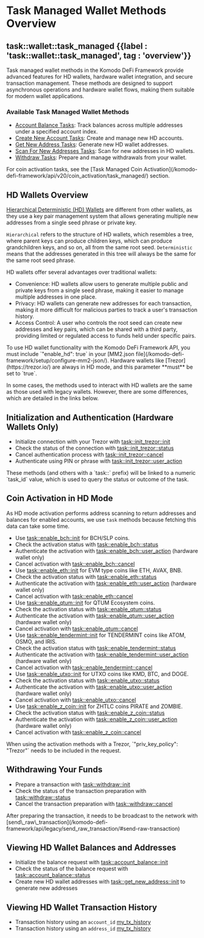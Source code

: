 
# Task Managed Wallet Methods Overview

## task::wallet::task\_managed {{label : 'task::wallet::task_managed', tag : 'overview'}}

Task managed wallet methods in the Komodo DeFi Framework provide advanced features for HD wallets, hardware wallet integration, and secure transaction management. These methods are designed to support asynchronous operations and hardware wallet flows, making them suitable for modern wallet applications.

### Available Task Managed Wallet Methods

*   [Account Balance Tasks](/komodo-defi-framework/api/v20/wallet/task_managed/account_balance/): Track balances across multiple addresses under a specified account index.
*   [Create New Account Tasks](/komodo-defi-framework/api/v20/wallet/task_managed/create_new_account/): Create and manage new HD accounts.
*   [Get New Address Tasks](/komodo-defi-framework/api/v20/wallet/task_managed/get_new_address/): Generate new HD wallet addresses.
*   [Scan For New Addresses Tasks](/komodo-defi-framework/api/v20/wallet/task_managed/scan_for_new_addresses/): Scan for new addresses in HD wallets.
*   [Withdraw Tasks](/komodo-defi-framework/api/v20/wallet/task_managed/withdraw/): Prepare and manage withdrawals from your wallet.

<Note>
  For coin activation tasks, see the [Task Managed Coin Activation](/komodo-defi-framework/api/v20/coin_activation/task_managed/) section.
</Note>

## HD Wallets Overview

[Hierarchical Deterministic (HD) Wallets](https://atomicdex.io/en/blog/hd-wallet/) are different from other wallets, as they use a key pair management system that allows generating multiple new addresses from a single seed phrase or private key.

`Hierarchical` refers to the structure of HD wallets, which resembles a tree, where parent keys can produce children keys, which can produce grandchildren keys, and so on, all from the same root seed.
`Deterministic` means that the addresses generated in this tree will always be the same for the same root seed phrase.

HD wallets offer several advantages over traditional wallets:

*   Convenience: HD wallets allow users to generate multiple public and private keys from a single seed phrase, making it easier to manage multiple addresses in one place.
*   Privacy: HD wallets can generate new addresses for each transaction, making it more difficult for malicious parties to track a user's transaction history.
*   Access Control: A user who controls the root seed can create new addresses and key pairs, which can be shared with a third party, providing limited or regulated access to funds held under specific pairs.

<Note type="info">
  To use HD wallet functionality with the Komodo DeFi Framework API, you must include `"enable_hd": true` in your [MM2.json file](/komodo-defi-framework/setup/configure-mm2-json/).
  Hardware wallets like [Trezor](https://trezor.io/) are always in HD mode, and this parameter **must** be set to `true`.
</Note>

In some cases, the methods used to interact with HD wallets are the same as those used with legacy wallets. However, there are some differences, which are detailed in the links below.

## Initialization and Authentication (Hardware Wallets Only)

*   Initialize connection with your Trezor with [task::init\_trezor::init](/komodo-defi-framework/api/v20/utils/task_init_trezor/init/)
*   Check the status of the connection with [task::init\_trezor::status](/komodo-defi-framework/api/v20/utils/task_init_trezor/status/)
*   Cancel authentication process with [task::init\_trezor::cancel](/komodo-defi-framework/api/v20/utils/task_init_trezor/cancel/)
*   Authenticate using PIN or phrase with [task::init\_trezor::user\_action](/komodo-defi-framework/api/v20/utils/task_init_trezor/user_action/)

<Note>
  These methods (and others with a `task::` prefix) will be linked to a numeric `task_id` value, which is used to query the status or outcome of the task.
</Note>

## Coin Activation in HD Mode

As HD mode activation performs address scanning to return addresses and balances for enabled accounts, we use `task` methods because fetching this data can take some time.

*   Use [task::enable\_bch::init](/komodo-defi-framework/api/v20/coin_activation/task_managed/enable_bch/init/#task-enable-bch-init) for BCH/SLP coins.
*   Check the activation status with [task::enable\_bch::status](/komodo-defi-framework/api/v20/coin_activation/task_managed/enable_bch/status/#task-enable-bch-status)
*   Authenticate the activation with [task::enable\_bch::user\_action](/komodo-defi-framework/api/v20/coin_activation/task_managed/enable_bch/user_action/#task-enable-bch-user-action) (hardware wallet only)
*   Cancel activation with [task::enable\_bch::cancel](/komodo-defi-framework/api/v20/coin_activation/task_managed/enable_bch/cancel/#task-enable-bch-cancel)
*   Use [task::enable\_eth::init](/komodo-defi-framework/api/v20/coin_activation/task_managed/enable_eth/#task-enable-eth-init) for EVM type coins like ETH, AVAX, BNB.
*   Check the activation status with [task::enable\_eth::status](/komodo-defi-framework/api/v20/coin_activation/task_managed/enable_eth/#task-enable-eth-status)
*   Authenticate the activation with [task::enable\_eth::user\_action](/komodo-defi-framework/api/v20/coin_activation/task_managed/enable_eth/#task-enable-eth-user-action) (hardware wallet only)
*   Cancel activation with [task::enable\_eth::cancel](/komodo-defi-framework/api/v20/coin_activation/task_managed/enable_eth/#task-enable-eth-cancel)
*   Use [task::enable\_qtum::init](/komodo-defi-framework/api/v20/coin_activation/task_managed/enable_qtum/init/#task-enable-qtum-init) for QTUM Ecosystem coins.
*   Check the activation status with [task::enable\_qtum::status](/komodo-defi-framework/api/v20/coin_activation/task_managed/enable_qtum/status/#task-enable-qtum-status)
*   Authenticate the activation with [task::enable\_qtum::user\_action](/komodo-defi-framework/api/v20/coin_activation/task_managed/enable_qtum/user_action/#task-enable-qtum-user-action) (hardware wallet only)
*   Cancel activation with [task::enable\_qtum::cancel](/komodo-defi-framework/api/v20/coin_activation/task_managed/enable_qtum/cancel/#task-enable-qtum-cancel)
*   Use [task::enable\_tendermint::init](/komodo-defi-framework/api/v20/coin_activation/task_managed/enable_tendermint/init/#task-enable-tendermint-init) for TENDERMINT coins like ATOM, OSMO, and IRIS.
*   Check the activation status with [task::enable\_tendermint::status](/komodo-defi-framework/api/v20/coin_activation/task_managed/enable_tendermint/status/#task-enable-tendermint-status)
*   Authenticate the activation with [task::enable\_tendermint::user\_action](/komodo-defi-framework/api/v20/coin_activation/task_managed/enable_tendermint/user_action/#task-enable-tendermint-user-action) (hardware wallet only)
*   Cancel activation with [task::enable\_tendermint::cancel](/komodo-defi-framework/api/v20/coin_activation/task_managed/enable_tendermint/cancel/#task-enable-tendermint-cancel)
*   Use [task::enable\_utxo::init](/komodo-defi-framework/api/v20/coin_activation/task_managed/enable_utxo/init/#task-enable-utxo-init) for UTXO coins like KMD, BTC, and DOGE.
*   Check the activation status with [task::enable\_utxo::status](/komodo-defi-framework/api/v20/coin_activation/task_managed/enable_utxo/status/#task-enable-utxo-status)
*   Authenticate the activation with [task::enable\_utxo::user\_action](/komodo-defi-framework/api/v20/coin_activation/task_managed/enable_utxo/user_action/#task-enable-utxo-user-action) (hardware wallet only)
*   Cancel activation with [task::enable\_utxo::cancel](/komodo-defi-framework/api/v20/coin_activation/task_managed/enable_utxo/cancel/#task-enable-utxo-cancel)
*   Use [task::enable\_z\_coin::init](/komodo-defi-framework/api/v20/coin_activation/task_managed/enable_z_coin/init/#task-enable-z-coin-init) for ZHTLC coins PIRATE and ZOMBIE.
*   Check the activation status with [task::enable\_z\_coin::status](/komodo-defi-framework/api/v20/coin_activation/task_managed/enable_z_coin/status/#task-enable-z-coin-status)
*   Authenticate the activation with [task::enable\_z\_coin::user\_action](/komodo-defi-framework/api/v20/coin_activation/task_managed/enable_z_coin/user_action/#task-enable-z-coin-user-action) (hardware wallet only)
*   Cancel activation with [task::enable\_z\_coin::cancel](/komodo-defi-framework/api/v20/coin_activation/task_managed/enable_z_coin/cancel/#task-enable-z-coin-cancel)

<Note>
  When using the activation methods with a Trezor, `"priv_key_policy": "Trezor"` needs to be included in the request.
</Note>

## Withdrawing Your Funds

*   Prepare a transaction with [task::withdraw::init](/komodo-defi-framework/api/v20/wallet/task_managed/withdraw/#task-withdraw-init)
*   Check the status of the transaction preparation with [task::withdraw::status](/komodo-defi-framework/api/v20/wallet/task_managed/withdraw/#task-withdraw-status)
*   Cancel the transaction preparation with [task::withdraw::cancel](/komodo-defi-framework/api/v20/wallet/task_managed/withdraw/#task-withdraw-cancel)

<Note>
  After preparing the transaction, it needs to be broadcast to the network with [send\_raw\_transaction](/komodo-defi-framework/api/legacy/send_raw_transaction/#send-raw-transaction)
</Note>

## Viewing HD Wallet Balances and Addresses

*   Initialize the balance request with [task::account\_balance::init](/komodo-defi-framework/api/v20/wallet/task_managed/account_balance/init/)
*   Check the status of the balance request with [task::account\_balance::status](/komodo-defi-framework/api/v20/wallet/task_managed/account_balance/status/)
*   Create new HD wallet addresses with [task::get\_new\_address::init](/komodo-defi-framework/api/v20/wallet/task_managed/get_new_address/init/) to generate new addresses

## Viewing HD Wallet Transaction History

*   Transaction history using an `account_id` [my\_tx\_history](/komodo-defi-framework/api/v20/wallet/tx/my_tx_history/)
*   Transaction history using an `address_id` [my\_tx\_history](/komodo-defi-framework/api/v20/wallet/tx/my_tx_history/)

